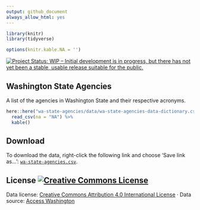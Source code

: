 ```yaml
---
output: github_document
always_allow_html: yes
---
```


```r


library(knitr)
library(tidyverse)

options(knitr.kable.NA = '')
```

<a href="http://www.repostatus.org/#active"><img src="http://www.repostatus.org/badges/latest/active.svg" alt="Project Status: WIP – Initial development is in progress, but there has not yet been a stable, usable release suitable for the public." /></a>

## Washington State Agencies

A list of the agencies in Washington State and their respective acronyms.


```r
here::here("wa-state-agencies/data/wa-state-agencies-data-dictionary.csv") %>% 
  read_csv(na = "NA") %>% 
  kable()
```

## Download

To download the data, right-click the following link and choose 'Save link as...': [`wa-state-agencies.csv`](https://raw.githubusercontent.com/tiernanmartin/datasets/master/wa-state-agencies/data/wa-state-agencies.csv).

## License <a rel="license" href="http://creativecommons.org/licenses/by/4.0/"><img alt="Creative Commons License" style="border-width:0" src="https://i.creativecommons.org/l/by/4.0/80x15.png" /></a>

Data license:   [Creative Commons Attribution 4.0 International License](http://creativecommons.org/licenses/by/4.0/) · Data source: [Access Washington](https://access.wa.gov/agency.html) 